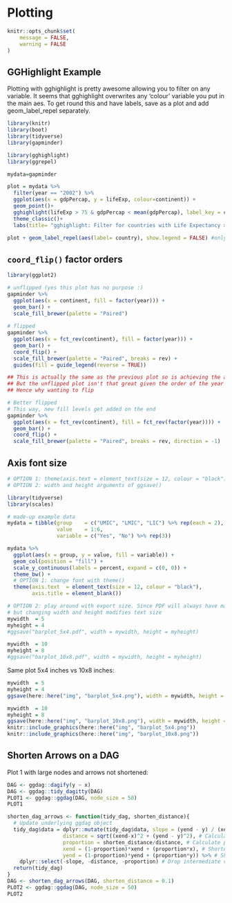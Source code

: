 # Plotting
```r
knitr::opts_chunk$set(
	message = FALSE,
	warning = FALSE
)
```

## GGHighlight Example

Plotting with gghighlight is pretty awesome allowing you to filter on any variable. It seems that gghighlight overwrites any 'colour' variable you put in the main aes. To get round this and have labels, save as a plot and add geom_label_repel separately. 



```r
library(knitr)
library(boot)
library(tidyverse)
library(gapminder)

```


```r
library(gghighlight)
library(ggrepel)

mydata=gapminder

plot = mydata %>% 
  filter(year == "2002") %>% 
  ggplot(aes(x = gdpPercap, y = lifeExp, colour=continent)) +
  geom_point()+
  gghighlight(lifeExp > 75 & gdpPercap < mean(gdpPercap), label_key = country, use_direct_label = FALSE)+ 
  theme_classic()+ 
  labs(title= "gghighlight: Filter for countries with Life Expectancy >75 and GDP < mean" )  

plot + geom_label_repel(aes(label= country), show.legend = FALSE) #only needed if you use  use_direct_label = FALSE. This allows you to have a colour legend as well. 

```

## `coord_flip()` factor orders

```r
library(ggplot2)

# unflipped (yes this plot has no purpose :)
gapminder %>% 
  ggplot(aes(x = continent, fill = factor(year))) + 
  geom_bar() + 
  scale_fill_brewer(palette = "Paired")
  
# flipped
gapminder %>% 
  ggplot(aes(x = fct_rev(continent), fill = factor(year))) + 
  geom_bar() + 
  coord_flip() + 
  scale_fill_brewer(palette = "Paired", breaks = rev) + 
  guides(fill = guide_legend(reverse = TRUE))

## This is actually the same as the previous plot so is achieving the aim. 
## But the unflipped plot isn't that great given the order of the year
## Hence why wanting to flip

# Better flipped
# This way, new fill levels get added on the end
gapminder %>% 
  ggplot(aes(x = fct_rev(continent), fill = fct_rev(factor(year)))) + 
  geom_bar() + 
  coord_flip() + 
  scale_fill_brewer(palette = "Paired", breaks = rev, direction = -1)

```


## Axis font size


```r
# OPTION 1: theme(axis.text = element_text(size = 12, colour = "black"))
# OPTION 2: width and height arguments of ggsave()

library(tidyverse)
library(scales)

# made-up example data
mydata = tibble(group    = c("UMIC", "LMIC", "LIC") %>% rep(each = 2),
                value    = 1:6, 
                variable = c("Yes", "No") %>% rep(3))

mydata %>% 
  ggplot(aes(x = group, y = value, fill = variable)) +
  geom_col(position = "fill") +
  scale_y_continuous(labels = percent, expand = c(0, 0)) +
  theme_bw() +
  # OPTION 1: change font with theme()
  theme(axis.text  = element_text(size = 12, colour = "black"),
        axis.title = element_blank())

# OPTION 2: play around with export size. Since PDF will always have max resolution anyway
# but changing width and height modifies text size
mywidth  = 5
myheight = 4
#ggsave("barplot_5x4.pdf", width = mywidth, height = myheight)

mywidth  = 10
myheight = 8
#ggsave("barplot_10x8.pdf", width = mywidth, height = myheight)


```

Same plot 5x4 inches vs 10x8 inches:


```r
mywidth  = 5
myheight = 4
ggsave(here::here("img", "barplot_5x4.png"), width = mywidth, height = myheight)

mywidth  = 10
myheight = 8
ggsave(here::here("img", "barplot_10x8.png"), width = mywidth, height = myheight)
knitr::include_graphics(here::here("img", "barplot_5x4.png"))
knitr::include_graphics(here::here("img", "barplot_10x8.png"))
```

## Shorten Arrows on a DAG

Plot 1 with large nodes and arrows not shortened:
```r
DAG <- ggdag::dagify(y ~ x)
DAG <- ggdag::tidy_dagitty(DAG)
PLOT1 <- ggdag::ggdag(DAG, node_size = 50)
PLOT1
```

```r
shorten_dag_arrows <- function(tidy_dag, shorten_distance){
  # Update underlying ggdag object
  tidy_dag$data = dplyr::mutate(tidy_dag$data, slope = (yend - y) / (xend - x), # Calculate slope of line
                  distance = sqrt((xend-x)^2 + (yend - y)^2), # Calculate total distance of line
                  proportion = shorten_distance/distance, # Calculate proportion by which to be shortened
                  xend = (1-proportion)*xend + (proportion*x), # Shorten xend
                  yend = (1-proportion)*yend + (proportion*y)) %>% # Shorten yend
    dplyr::select(-slope, -distance, -proportion) # Drop intermediate values
  return(tidy_dag)
}
DAG <- shorten_dag_arrows(DAG, shorten_distance = 0.1)
PLOT2 <- ggdag::ggdag(DAG, node_size = 50)
PLOT2
```
